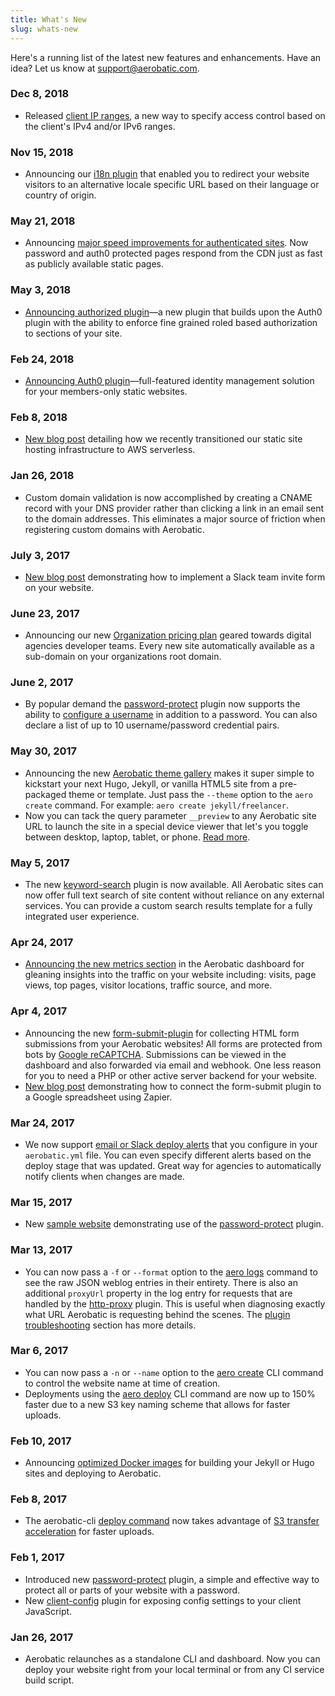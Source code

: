 ```yaml
---
title: What's New
slug: whats-new
---
```


Here's a running list of the latest new features and enhancements. Have an idea? Let us know at [support@aerobatic.com](mailto://support@aerobatic.com).

### Dec 8, 2018

- Released [client IP ranges](/docs/access-control), a new way to specify access control based on the client's IPv4 and/or IPv6 ranges.

### Nov 15, 2018

- Announcing our [i18n plugin](/docs/plugins/i18n/) that enabled you to redirect your website visitors to an alternative locale specific URL based on their language or country of origin.

### May 21, 2018

- Announcing [major speed improvements for authenticated sites](/blog/speed-boost-for-password-auth0-protected-sites/). Now password and auth0 protected pages respond from the CDN just as fast as publicly available static pages.

### May 3, 2018

- [Announcing authorized plugin](/docs/plugins/authorized/)&mdash;a new plugin that builds upon the Auth0 plugin with the ability to enforce fine grained roled based authorization to sections of your site.

### Feb 24, 2018

- [Announcing Auth0 plugin](/blog/announcing-auth0-plugin/)&mdash;full-featured identity management solution for your members-only static websites.

### Feb 8, 2018

- [New blog post](/blog/migrating-aerobatic-to-api-gateway-and-lambda/) detailing how we recently transitioned our static site hosting infrastructure to AWS serverless.

### Jan 26, 2018

- Custom domain validation is now accomplished by creating a CNAME record with your DNS provider rather than clicking a link in an email sent to the domain addresses. This eliminates a major source of friction when registering custom domains with Aerobatic.

### July 3, 2017

- [New blog post](/blog/serverless-slack-team-invite-form/) demonstrating how to implement a Slack team invite form on your website.

### June 23, 2017

- Announcing our new [Organization pricing plan](/blog/announcing-organization-pricing-plan/) geared towards digital agencies developer teams. Every new site automatically available as a sub-domain on your organizations root domain.

### June 2, 2017

- By popular demand the [password-protect](/docs/plugins/password-protect/) plugin now supports the ability to [configure a username](/docs/plugins/password-protect/#usernames) in addition to a password. You can also declare a list of up to 10 username/password credential pairs.

### May 30, 2017

- Announcing the new [Aerobatic theme gallery](/themes/) makes it super simple to kickstart your next Hugo, Jekyll, or vanilla HTML5 site from a pre-packaged theme or template. Just pass the `--theme` option to the `aero create` command. For example: `aero create jekyll/freelancer`.
- Now you can tack the query parameter `__preview` to any Aerobatic site URL to launch the site in a special device viewer that let's you toggle between desktop, laptop, tablet, or phone. [Read more](/docs/overview/#device-preview).

### May 5, 2017

- The new [keyword-search](/docs/plugins/keyword-search/) plugin is now available. All Aerobatic sites can now offer full text search of site content without reliance on any external services. You can provide a custom search results template for a fully integrated user experience.

### Apr 24, 2017

- [Announcing the new metrics section](/blog/introducing-website-metrics/) in the Aerobatic dashboard for gleaning insights into the traffic on your website including: visits, page views, top pages, visitor locations, traffic source, and more.

### Apr 4, 2017

- Announcing the new [form-submit-plugin](/docs/plugins/form-submit/) for collecting HTML form submissions from your Aerobatic websites! All forms are protected from bots by [Google reCAPTCHA](https://www.google.com/recaptcha/intro/invisible.html). Submissions can be viewed in the dashboard and also forwarded via email and webhook. One less reason for you to need a PHP or other active server backend for your website.
- [New blog post](/blog/form-submit-zapier-google-spreadsheet/) demonstrating how to connect the form-submit plugin to a Google spreadsheet using Zapier.

### Mar 24, 2017

- We now support [email or Slack deploy alerts](/docs/deployment/#deploy-alerts) that you configure in your `aerobatic.yml` file. You can even specify different alerts based on the deploy stage that was updated. Great way for agencies to automatically notify clients when changes are made.

### Mar 15, 2017

- New [sample website](https://password-protect-demo.aerobaticapp.com) demonstrating use of the [password-protect](/docs/plugins/password-protect/) plugin.

### Mar 13, 2017

- You can now pass a `-f` or `--format` option to the [aero logs](/docs/cli/#logs) command to see the raw JSON weblog entries in their entirety. There is also an additional `proxyUrl` property in the log entry for requests that are handled by the [http-proxy](/docs/plugins/http-proxy/) plugin. This is useful when diagnosing exactly what URL Aerobatic is requesting behind the scenes. The [plugin troubleshooting](/docs/plugins/http-proxy/#troubleshooting) section has more details.

### Mar 6, 2017

- You can now pass a `-n` or `--name` option to the [aero create](/docs/cli/#create) CLI command to control the website name at time of creation.
- Deployments using the [aero deploy](/docs/cli/#deploy) CLI command are now up to 150% faster due to a new S3 key naming scheme that allows for faster uploads.

### Feb 10, 2017

- Announcing [optimized Docker images](/blog/optimized-docker-images-continuous-deployment/) for building your Jekyll or Hugo sites and deploying to Aerobatic.

### Feb 8, 2017

- The aerobatic-cli [deploy command](/docs/cli/#deploy) now takes advantage of [S3 transfer acceleration](http://docs.aws.amazon.com/AmazonS3/latest/dev/transfer-acceleration.html) for faster uploads.

### Feb 1, 2017

- Introduced new [password-protect](/docs/plugins/password-protect/) plugin, a simple and effective way to protect all or parts of your website with a password.
- New [client-config](/docs/plugins/client-config/) plugin for exposing config settings to your client JavaScript.

### Jan 26, 2017

- Aerobatic relaunches as a standalone CLI and dashboard. Now you can deploy your website right from your local terminal or from any CI service build script.
